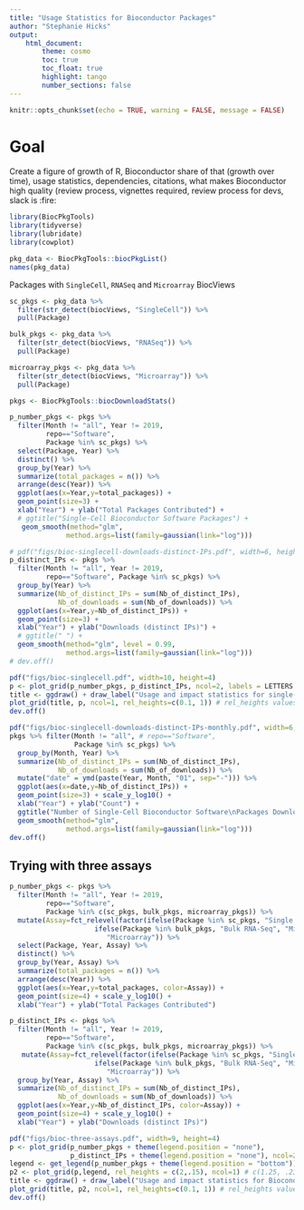 ```yaml
---
title: "Usage Statistics for Bioconductor Packages"
author: "Stephanie Hicks"
output: 
    html_document:
        theme: cosmo 
        toc: true
        toc_float: true
        highlight: tango
        number_sections: false
---
```


```r
knitr::opts_chunk$set(echo = TRUE, warning = FALSE, message = FALSE)
```

# Goal

Create a figure of growth of R, Bioconductor share of 
that (growth over time), usage statistics, dependencies, 
citations, what makes Bioconductor high quality (review process,
vignettes required, review process for devs, slack is :fire:


```r
library(BiocPkgTools)
library(tidyverse)
library(lubridate)
library(cowplot)

pkg_data <- BiocPkgTools::biocPkgList()
names(pkg_data)

```

Packages with `SingleCell`, `RNASeq` and `Microarray` BiocViews

```r
sc_pkgs <- pkg_data %>% 
  filter(str_detect(biocViews, "SingleCell")) %>% 
  pull(Package)

bulk_pkgs <- pkg_data %>% 
  filter(str_detect(biocViews, "RNASeq")) %>% 
  pull(Package)

microarray_pkgs <- pkg_data %>% 
  filter(str_detect(biocViews, "Microarray")) %>% 
  pull(Package)
```


```r
pkgs <- BiocPkgTools::biocDownloadStats()
```

```r
p_number_pkgs <- pkgs %>% 
  filter(Month != "all", Year != 2019, 
         repo=="Software", 
         Package %in% sc_pkgs) %>%
  select(Package, Year) %>%
  distinct() %>%
  group_by(Year) %>%
  summarize(total_packages = n()) %>%
  arrange(desc(Year)) %>%
  ggplot(aes(x=Year,y=total_packages)) + 
  geom_point(size=3) + 
  xlab("Year") + ylab("Total Packages Contributed") +
  # ggtitle("Single-Cell Bioconductor Software Packages") + 
   geom_smooth(method="glm",
              method.args=list(family=gaussian(link="log")))
```

```r
# pdf("figs/bioc-singlecell-downloads-distinct-IPs.pdf", width=6, height=4)
p_distinct_IPs <- pkgs %>% 
  filter(Month != "all", Year != 2019, 
         repo=="Software", Package %in% sc_pkgs) %>% 
  group_by(Year) %>%
  summarize(Nb_of_distinct_IPs = sum(Nb_of_distinct_IPs), 
            Nb_of_downloads = sum(Nb_of_downloads)) %>% 
  ggplot(aes(x=Year,y=Nb_of_distinct_IPs)) + 
  geom_point(size=3) + 
  xlab("Year") + ylab("Downloads (distinct IPs)") +
  # ggtitle(" ") + 
  geom_smooth(method="glm", level = 0.99,
              method.args=list(family=gaussian(link="log")))
# dev.off()
```



```r
pdf("figs/bioc-singlecell.pdf", width=10, height=4)
p <- plot_grid(p_number_pkgs, p_distinct_IPs, ncol=2, labels = LETTERS[1:2])
title <- ggdraw() + draw_label("Usage and impact statistics for single-cell Bioconductor software packages", fontface='bold')
plot_grid(title, p, ncol=1, rel_heights=c(0.1, 1)) # rel_heights values control title margins
dev.off()
```



```r
pdf("figs/bioc-singlecell-downloads-distinct-IPs-monthly.pdf", width=6, height=4)
pkgs %>% filter(Month != "all", # repo=="Software", 
                Package %in% sc_pkgs) %>% 
  group_by(Month, Year) %>%
  summarize(Nb_of_distinct_IPs = sum(Nb_of_distinct_IPs), 
            Nb_of_downloads = sum(Nb_of_downloads)) %>% 
  mutate("date" = ymd(paste(Year, Month, "01", sep="-"))) %>% 
  ggplot(aes(x=date,y=Nb_of_distinct_IPs)) + 
  geom_point(size=3) + scale_y_log10() + 
  xlab("Year") + ylab("Count") +
  ggtitle("Number of Single-Cell Bioconductor Software\nPackages Downloaded (distinct IPs)") + 
  geom_smooth(method="glm",
              method.args=list(family=gaussian(link="log")))
dev.off()

```


## Trying with three assays


```r
p_number_pkgs <- pkgs %>% 
  filter(Month != "all", Year != 2019, 
         repo=="Software", 
         Package %in% c(sc_pkgs, bulk_pkgs, microarray_pkgs)) %>%
  mutate(Assay=fct_relevel(factor(ifelse(Package %in% sc_pkgs, "Single Cell", 
                     ifelse(Package %in% bulk_pkgs, "Bulk RNA-Seq", "Microarray"))), 
                        "Microarray")) %>% 
  select(Package, Year, Assay) %>%
  distinct() %>%
  group_by(Year, Assay) %>%
  summarize(total_packages = n()) %>%
  arrange(desc(Year)) %>%
  ggplot(aes(x=Year,y=total_packages, color=Assay)) + 
  geom_point(size=4) + scale_y_log10() + 
  xlab("Year") + ylab("Total Packages Contributed") 
```


```r
p_distinct_IPs <- pkgs %>% 
  filter(Month != "all", Year != 2019, 
         repo=="Software", 
         Package %in% c(sc_pkgs, bulk_pkgs, microarray_pkgs)) %>%
   mutate(Assay=fct_relevel(factor(ifelse(Package %in% sc_pkgs, "Single Cell", 
                     ifelse(Package %in% bulk_pkgs, "Bulk RNA-Seq", "Microarray"))), 
                        "Microarray")) %>% 
  group_by(Year, Assay) %>%
  summarize(Nb_of_distinct_IPs = sum(Nb_of_distinct_IPs), 
            Nb_of_downloads = sum(Nb_of_downloads)) %>% 
  ggplot(aes(x=Year,y=Nb_of_distinct_IPs, color=Assay)) + 
  geom_point(size=4) + scale_y_log10() + 
  xlab("Year") + ylab("Downloads (distinct IPs)")
```



```r
pdf("figs/bioc-three-assays.pdf", width=9, height=4)
p <- plot_grid(p_number_pkgs + theme(legend.position = "none"), 
               p_distinct_IPs + theme(legend.position = "none"), ncol=2, labels = LETTERS[1:2])
legend <- get_legend(p_number_pkgs + theme(legend.position = "bottom"))
p2 <- plot_grid(p,legend, rel_heights = c(2,.15), ncol=1) # c(1.25, .23))
title <- ggdraw() + draw_label("Usage and impact statistics for Bioconductor software packages", fontface='bold')
plot_grid(title, p2, ncol=1, rel_heights=c(0.1, 1)) # rel_heights values control title margins
dev.off()
```
